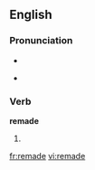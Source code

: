 ==English==

===Pronunciation===
* {{SAMPA|/'/}}
* {{IPA|/ɻi'meɪd/}}
*: {{rhymes|eɪd}}

===Verb===
'''remade'''

# {{past of|[[remake]]}}

[[fr:remade]]
[[vi:remade]]